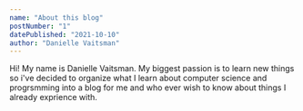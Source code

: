 ```yaml
---
name: "About this blog"
postNumber: "1"
datePublished: "2021-10-10"
author: "Danielle Vaitsman"
---
```


Hi! My name is Danielle Vaitsman. My biggest passion is to learn new things so i've decided to organize what I learn about computer science and progrsmming into a blog for me and who ever wish to know about things I already exprience with.